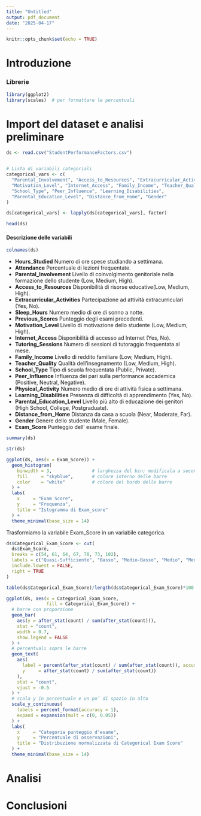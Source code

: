 ```yaml
---
title: "Untitled"
output: pdf_document
date: "2025-04-17"
---
```


```r
knitr::opts_chunk$set(echo = TRUE)
```

# Introduzione



### Librerie
```r
library(ggplot2)
library(scales)  # per formattare le percentuali
```


# Import del dataset e analisi preliminare

```r
ds <- read.csv("StudentPerformanceFactors.csv")


# Lista di variabili categoriali
categorical_vars <- c(
  "Parental_Involvement", "Access_to_Resources", "Extracurricular_Activities",
  "Motivation_Level", "Internet_Access", "Family_Income", "Teacher_Quality",
  "School_Type", "Peer_Influence", "Learning_Disabilities",
  "Parental_Education_Level", "Distance_from_Home", "Gender"
)

ds[categorical_vars] <- lapply(ds[categorical_vars], factor)

head(ds)
```

#### Descrizione delle variabili
```r
colnames(ds)
```

*   **Hours_Studied**	Numero di ore spese studiando a settimana.
*   **Attendance** Percentuale di lezioni frequentate.
*   **Parental_Involvement** Livello di coinvolgimento genitoriale nella formazione dello studente (Low, Medium, High).
*   **Access_to_Resources**	Disponibilità di risorse educative(Low, Medium, High).
*   **Extracurricular_Activities** Partecipazione ad attività extracurriculari (Yes, No).
*   **Sleep_Hours**	Numero medio di ore di sonno a notte.
*   **Previous_Scores**	Punteggio degli esami precedenti.
*   **Motivation_Level** Livello di motivazione dello studente (Low, Medium, High).
*   **Internet_Access**	Disponibilità di accesso ad Internet (Yes, No).
*   **Tutoring_Sessions**	Numero di sessioni di tutoraggio frequentata al mese.
*   **Family_Income**	Livello di reddito familiare (Low, Medium, High).
*   **Teacher_Quality**	Qualità dell'insegnamento (Low, Medium, High).
*   **School_Type**	Tipo di scuola frequentata (Public, Private).
*   **Peer_Influence**	Influenza dei pari sulla performance accademica (Positive, Neutral, Negative).
*   **Physical_Activity**	Numero medio di ore di attività fisica a settimana.
*   **Learning_Disabilities**	Presenza di difficoltà di apprendimento (Yes, No).
*   **Parental_Education_Level**	Livello più alto di educazione dei genitori (High School, College, Postgraduate).
*   **Distance_from_Home**	Distanza da casa a scuola (Near, Moderate, Far).
*  **Gender**	Genere dello studente (Male, Female).
*   **Exam_Score**	Punteggio dell' esame finale.



```r
summary(ds)
```


```r
str(ds)
```


```r
ggplot(ds, aes(x = Exam_Score)) +
  geom_histogram(
    binwidth = 3,               # larghezza del bin; modificala a seconda della granularità desiderata
    fill     = "skyblue",       # colore interno delle barre
    color    = "white"          # colore del bordo delle barre
  ) +
  labs(
    x     = "Exam Score",
    y     = "Frequenza",
    title = "Istogramma di Exam_score"
  ) +
  theme_minimal(base_size = 14)
```



Trasformiamo la variabile Exam_Score in un variabile categorica.
```r
ds$Categorical_Exam_Score <- cut(
  ds$Exam_Score,
  breaks = c(54, 61, 64, 67, 70, 73, 102),
  labels = c("Quasi-Sufficiente", "Basso", "Medio-Basso", "Medio", "Medio-Alto", "Alto"),
  include.lowest = FALSE,
  right = TRUE
)

table(ds$Categorical_Exam_Score)/length(ds$Categorical_Exam_Score)*100

ggplot(ds, aes(x = Categorical_Exam_Score, 
               fill = Categorical_Exam_Score)) +
  # barre con proporzione
  geom_bar(
    aes(y = after_stat(count) / sum(after_stat(count))),
    stat = "count",
    width = 0.7,
    show.legend = FALSE
  ) +
  # percentuali sopra le barre
  geom_text(
    aes(
      label = percent(after_stat(count) / sum(after_stat(count)), accuracy = 1),
      y     = after_stat(count) / sum(after_stat(count))
    ),
    stat = "count",
    vjust = -0.5
  ) +
  # scala y in percentuale e un po’ di spazio in alto
  scale_y_continuous(
    labels = percent_format(accuracy = 1),
    expand = expansion(mult = c(0, 0.05))
  ) +
  labs(
    x     = "Categoria punteggio d'esame",
    y     = "Percentuale di osservazioni",
    title = "Distribuzione normalizzata di Categorical Exam Score"
  ) +
  theme_minimal(base_size = 14)
```



# Analisi



# Conclusioni